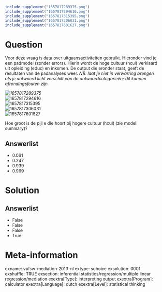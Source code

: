 ```r
include_supplement("1657817289375.png")
include_supplement("1657817294616.png")
include_supplement("1657817315395.png")
include_supplement("1657817306031.png")
include_supplement("1657817601627.png")
```

Question
========
Voor deze vraag is data over uitgaansactiviteiten gebruikt. Hieronder
vind je een padmodel (zonder errors). Hierin wordt de hoge cultuur
(hcul) verklaard uit opleiding (educ) en inkomen. De output die eronder
staat, geeft de resultaten van de padanalyses weer. *NB: laat je niet in
verwarring brengen als je antwoord licht verschilt van de
antwoordcategorieën; dit kunnen afrondingsfouten zijn.*  
  
*<img src="1657817289375.png" class="fr-fic fr-dii tvcss_2"
alt="1657817289375" />*  
<img src="1657817294616.png" class="fr-fic fr-dii tvcss_3"
alt="1657817294616" />  
<img src="1657817315395.png" class="fr-fic fr-dii tvcss_3"
alt="1657817315395" />  
<img src="1657817306031.png" class="fr-fic fr-dii tvcss_3"
alt="1657817306031" />  
<img src="1657817601627.png" class="fr-fic fr-dii tvcss_4"
alt="1657817601627" />  
  
Hoe groot is de pijl e die hoort bij hogere cultuur (hcul) (zie model
summary)?

Answerlist
----------
* 0.061
* 0.247
* 0.939
* 0.969

Solution
========










Answerlist
----------
* False
* False
* False
* True

Meta-information
================
exname: vufsw-mediation-2013-nl
extype: schoice
exsolution: 0001
exshuffle: TRUE
exsection: inferential statistics/regression/multiple linear regression/mediation
exextra[Type]: interpreting output
exextra[Program]: calculator
exextra[Language]: dutch
exextra[Level]: statistical thinking

